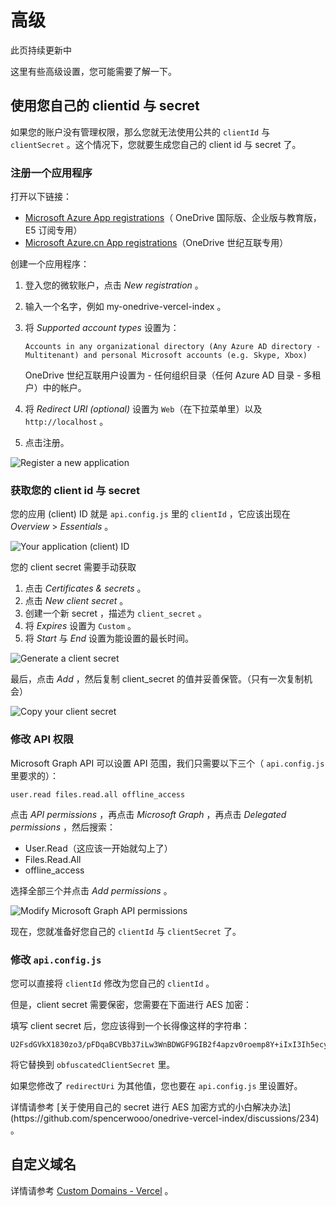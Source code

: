 
# 高级

<Callout emoji="♻️">此页持续更新中</Callout>

这里有些高级设置，您可能需要了解一下。

## 使用您自己的 clientid 与 secret

如果您的账户没有管理权限，那么您就无法使用公共的 `clientId` 与 `clientSecret` 。这个情况下，您就要生成您自己的 client id 与 secret 了。

### 注册一个应用程序

打开以下链接：

- [Microsoft Azure App registrations](https://portal.azure.com/#blade/Microsoft_AAD_RegisteredApps/ApplicationsListBlade)（ OneDrive 国际版、企业版与教育版，E5 订阅专用）
- [Microsoft Azure.cn App registrations](https://portal.azure.cn/#blade/Microsoft_AAD_RegisteredApps/ApplicationsListBlade)（OneDrive 世纪互联专用）

创建一个应用程序：

1. 登入您的微软账户，点击 _New registration_ 。
2. 输入一个名字，例如 my-onedrive-vercel-index 。
3. 将 _Supported account types_ 设置为：

   ```
   Accounts in any organizational directory (Any Azure AD directory - Multitenant) and personal Microsoft accounts (e.g. Skype, Xbox)
   ```

   OneDrive 世纪互联用户设置为 - 任何组织目录（任何 Azure AD 目录 - 多租户）中的帐户。

4. 将 _Redirect URI (optional)_ 设置为 `Web`（在下拉菜单里）以及 `http://localhost` 。
5. 点击注册。

![Register a new application](./_images/advanced/register-an-application.png)

### 获取您的 client id 与 secret

您的应用 (client) ID 就是 `api.config.js` 里的 `clientId` ，它应该出现在 _Overview_ > _Essentials_ 。

![Your application (client) ID](./_images/advanced/get-client-id.png)

您的 client secret 需要手动获取

1. 点击 _Certificates & secrets_ 。
2. 点击 _New client secret_ 。
3. 创建一个新 secret ，描述为 `client_secret` 。
4. 将 _Expires_ 设置为 `Custom` 。
5. 将 _Start_ 与 _End_ 设置为能设置的最长时间。

![Generate a client secret](./_images/advanced/create-client-secret.png)

最后，点击 _Add_ ，然后复制 client_secret 的值并妥善保管。（只有一次复制机会）

![Copy your client secret](./_images/advanced/copy-your-client-secret.png)

### 修改 API 权限

Microsoft Graph API 可以设置 API 范围，我们只需要以下三个（ `api.config.js` 里要求的）：

```
user.read files.read.all offline_access
```

点击 _API permissions_ ，再点击 _Microsoft Graph_ ，再点击 _Delegated permissions_ ，然后搜索：

- User.Read（这应该一开始就勾上了）
- Files.Read.All
- offline_access

选择全部三个并点击 _Add permissions_ 。

![Modify Microsoft Graph API permissions](./_images/advanced/add-required-permissions.png)

<Callout>现在，您就准备好您自己的 `clientId` 与 `clientSecret` 了。</Callout>

### 修改 `api.config.js`

您可以直接将 `clientId` 修改为您自己的 `clientId` 。

但是，client secret 需要保密，您需要在下面进行 AES 加密：

<Encryption />

填写 client secret 后，您应该得到一个长得像这样的字符串：

```
U2FsdGVkX1830zo3/pFDqaBCVBb37iLw3WnBDWGF9GIB2f4apzv0roemp8Y+iIxI3Ih5ecyukqELQEGzZlYiWg==
```

将它替换到 `obfuscatedClientSecret` 里。

如果您修改了 `redirectUri` 为其他值，您也要在 `api.config.js` 里设置好。

<Callout emoji="🗣">
  详情请参考 [关于使用自己的 secret 进行 AES 加密方式的小白解决办法](https://github.com/spencerwooo/onedrive-vercel-index/discussions/234) 。
</Callout>

## 自定义域名

详情请参考 [Custom Domains - Vercel](https://vercel.com/docs/concepts/projects/custom-domains) 。
